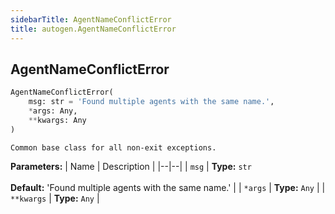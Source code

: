 ```yaml
---
sidebarTitle: AgentNameConflictError
title: autogen.AgentNameConflictError
---
```

<h2 id="autogen.AgentNameConflictError" class="doc doc-heading">
    <code class="doc-symbol doc-symbol-heading doc-symbol-class"></code>
    <span class="doc doc-object-name doc-class-name">AgentNameConflictError</span>
</h2>

```python
AgentNameConflictError(
    msg: str = 'Found multiple agents with the same name.',
    *args: Any,
    **kwargs: Any
)
```

    Common base class for all non-exit exceptions.

<b>Parameters:</b>
| Name | Description |
|--|--|
| `msg` | **Type:** `str`<br/><br/>**Default:** 'Found multiple agents with the same name.' |
| `*args` | **Type:** `Any` |
| `**kwargs` | **Type:** `Any` |
